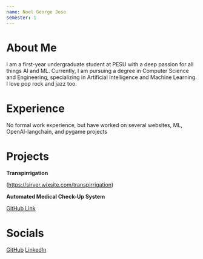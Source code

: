 ```yaml
---
name: Noel George Jose
semester: 1
---
```


# About Me

I am a first-year undergraduate student at PESU with a deep passion for all things AI and ML. Currently, I am pursuing a degree in Computer Science and Engineering, specializing in Artificial Intelligence and Machine Learning. I love pop rock and jazz too.

# Experience

No formal work experience, but have worked on several websites, ML, OpenAI-langchain, and pygame projects

# Projects

**Transpirrigation**

(https://sirver.wixsite.com/transpirrigation)

**Automated Medical Check-Up System**

[GitHub Link](https://github.com/NJWasTaken/amcus)

# Socials

[GitHub](https://github.com/NJWasTaken)
[LinkedIn](https://www.linkedin.com/in/nj05/)
